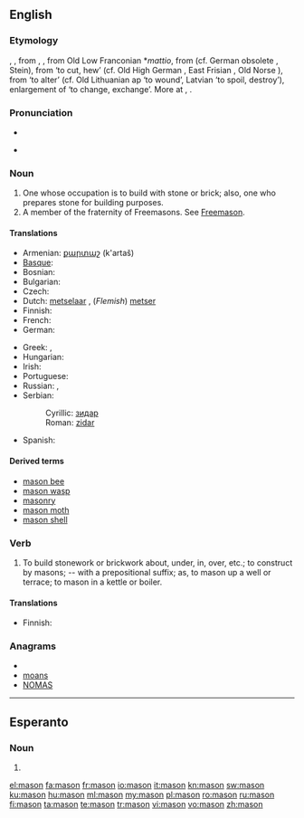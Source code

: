 {{wikipedia|dab=mason}}
{{also|Mason}}
==English==

===Etymology===
{{etyl|enm}} {{term|masoun|lang=enm}}, {{term|machun|lang=enm}}, from {{etyl|xno}} {{term|machun|lang=xno}}, {{term|masson|lang=xno}}, from Old Low Franconian *''mattio'', from {{proto|Germanic|maitōn}} (cf. German obsolete {{term|Metz|lang=de}}, Stein{{term|Steinmetze|metze|lang=de}}), from {{proto|Germanic|title=|maitanan}} ‘to cut, hew’ (cf. Old High German {{term|meizan|lang=goh}}, East Frisian {{term|matje|lang=frs}}, Old Norse {{term|meita|lang=non}}), from {{proto|Indo-European|mai-d-}} ‘to alter’ (cf. Old Lithuanian ap{{term|apmaitinti|maitinti|lang=lt}} ‘to wound’, Latvian {{term|maitat|màitât|lang=lv}} ‘to spoil, destroy’), enlargement of {{proto|Indo-European|mei-}} ‘to change, exchange’.
More at {{l|en|mean}}, {{l|en|mutate}}.

===Pronunciation===
* {{audio|en-us-mason.ogg|Audio (US)}}

* {{rhymes|eɪsən}}

===Noun===
{{en-noun}}

# One whose occupation is to build with stone or brick; also, one who prepares stone for building purposes.
# A member of the fraternity of Freemasons. See [[Freemason]].

====Translations====
{{trans-top|one who builds with stone or brick}}
* Armenian: [[քարտաշ]] (k'artaš)
* [[Basque]]: {{t|eu|igeltsero}}
* Bosnian: {{t-|bs|zidar|m}}
* Bulgarian: {{t+|bg|зидар|m}}
* Czech: {{t-|cs|zedník|m}}
* Dutch: [[metselaar]] {{m}}, (''Flemish'') [[metser]] {{m}}
* Finnish: {{t+|fi|muurari}}
* French: {{t+|fr|maçon}}
* German: {{t+|de|Maurer|m}}
{{trans-mid}}
* Greek: {{t|el|κτίστης|m|sc=Grek|tr=ktístis}}, {{t|el|λιθοδόμος|m|tr=lithodómos|sc=Grek}}
* Hungarian: {{t+|hu|kőműves}}
* Irish: {{t-|ga|saor|m|xs=Irish}}
* Portuguese: {{t+|pt|pedreiro}}
* Russian: {{t+|ru|каменщик|m|tr=kámenščik}}, {{t|ru|масон |m|sc=Cyrl}}
* Serbian:
*: Cyrillic: [[зидар#Serbian|зидар]] {{m}}
*: Roman: [[zidar#Serbian|zidar]] {{m}}
* Spanish: {{t+|es|albañil|m}}
{{trans-bottom}}

{{trans-see|Freemason}}

====Derived terms====
* [[mason bee]]
* [[mason wasp]]
* [[masonry]]
* [[mason moth]]
* [[mason shell]]

===Verb===
{{en-verb}}

# {{transitive}} To build stonework or brickwork about, under, in, over, etc.; to construct by masons; -- with a prepositional suffix; as, to mason up a well or terrace; to mason in a kettle or boiler.

====Translations====
{{trans-top|to build stonework or brickwork}}
* Finnish: {{t+|fi|muurata}}
{{trans-mid}}
{{trans-bottom}}

===Anagrams===
* {{alphagram|amnos}}
* [[moans#English|moans]]
* [[NOMAS#English|NOMAS]]

----

==Esperanto==

===Noun===
{{infl|eo|noun form|g=s}}
# {{eo-form of|mas|on}}

[[el:mason]]
[[fa:mason]]
[[fr:mason]]
[[io:mason]]
[[it:mason]]
[[kn:mason]]
[[sw:mason]]
[[ku:mason]]
[[hu:mason]]
[[ml:mason]]
[[my:mason]]
[[pl:mason]]
[[ro:mason]]
[[ru:mason]]
[[fi:mason]]
[[ta:mason]]
[[te:mason]]
[[tr:mason]]
[[vi:mason]]
[[vo:mason]]
[[zh:mason]]